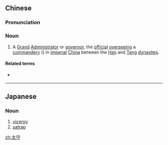==Chinese==
{{zh-forms|lit=great watchman or overseer}}

===Pronunciation===
{{zh-pron
|m=tàishǒu
|c=taai3 sau2
|cat=n
}}

===Noun===
{{zh-noun}}

# {{lb|zh|historical}} A [[grand|Grand]] [[administrator|Administrator]] or [[governor]], the [[official]] [[oversee]]ing a [[commandery]] ({{zh-l|*郡}}) in [[imperial]] [[China]] between the [[Han]] and [[Tang]] [[dynasties]].

====Related terms====
* {{zh-l|郡守}} {{q|the equivalent position under the Zhou and Qin dynasties}}

----

==Japanese==
{{ja-kanjitab|たい|しゅ|yomi=o}}

===Noun===
{{ja-noun|たいしゅ}}

# [[viceroy]]
# [[satrap]]

[[zh:太守]]